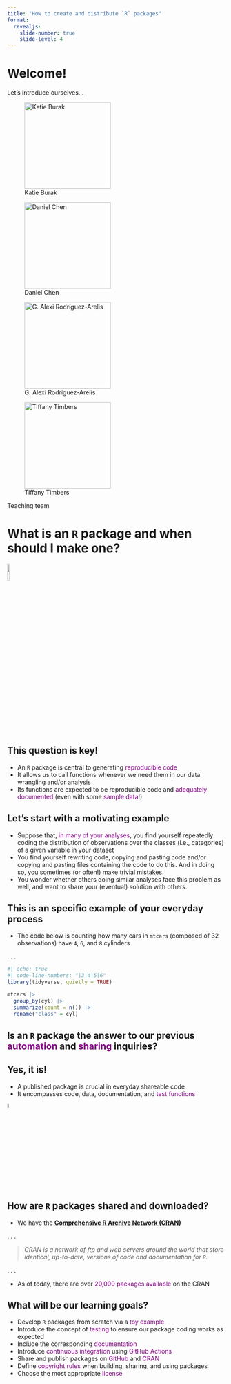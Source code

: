 ```yaml
---
title: "How to create and distribute `R` packages"
format: 
  revealjs:
    slide-number: true
    slide-level: 4
---
```


# Welcome!

Let's introduce ourselves...

::: {.fragment .fade-left}
::: {#fig-team layout-ncol="4"}
![Katie Burak](img/photo_katie.jpg){width=200}

![Daniel Chen](img/photo_daniel.jpg){width=200}

![G. Alexi Rodríguez-Arelis](img/photo_alexi.jpg){width=200}

![Tiffany Timbers](img/timbers_2021.jpg){width=200}

Teaching team
:::
:::

# What is an `R` package and when should I make one?

![](img/panda.png){fig-align="center" width=10%}

## This question is key!

::: incremental
- An `R` package is central to generating <span style="color: purple;">reproducible code</span>
- It allows us to call functions whenever we need them in our data wrangling and/or analysis
- Its functions are expected to be reproducible code and <span style="color: purple;">adequately documented</span> (even with some <span style="color: purple;">sample data</span>!)
:::

## Let's start with a motivating example

::: incremental
- Suppose that, <span style="color: purple;">in many of your analyses</span>, you find yourself repeatedly coding the distribution of observations over the classes (i.e., categories) of a given variable in your dataset
- You find yourself rewriting code, copying and pasting code and/or copying and pasting files containing the code to do this. And in doing so, you sometimes (or often!) make trivial mistakes.
- You wonder whether others doing similar analyses face this problem as well, and want to share your (eventual) solution with others.
:::

## This is an specific example of your everyday process

- The code below is counting how many cars in `mtcars` (composed of 32 observations) have `4`, `6`, and `8` cylinders

. . .

```r
#| echo: true
#| code-line-numbers: "|3|4|5|6"
library(tidyverse, quietly = TRUE)

mtcars |>
  group_by(cyl) |>
  summarize(count = n()) |>
  rename("class" = cyl)
```

## Is an `R` package the answer to our previous <span style="color: purple;">automation</span> and <span style="color: purple;">sharing</span> inquiries?

## Yes, it is!

::: incremental
- A published package is crucial in everyday shareable code
- It encompasses code, data, documentation, and <span style="color: purple;">test functions</span>
:::

![](img/software.png){fig-align="center" width=5%}

## How are `R` packages shared and downloaded?

- We have the [**Comprehensive R Archive Network (CRAN)**](https://cran.r-project.org)

. . .

> *CRAN is a network of ftp and web servers around the world that store identical, up-to-date, versions of code and documentation for `R`.*

. . .

- As of today, there are over <span style="color: purple;">20,000 packages available</span> on the CRAN

## What will be our learning goals?

::: incremental
- Develop `R` packages from scratch via a <span style="color: purple;">toy example</span>
- Introduce the concept of <span style="color: purple;">testing</span> to ensure our package coding works as expected
- Include the corresponding <span style="color: purple;">documentation</span>
- Introduce <span style="color: purple;">continuous integration</span> using <span style="color: purple;">GitHub Actions</span>
- Share and publish packages on <span style="color: purple;">GitHub</span> and <span style="color: purple;">CRAN</span> 
- Define <span style="color: purple;">copyright rules</span> when building, sharing, and using packages
- Choose the most appropriate <span style="color: purple;">license</span>
:::